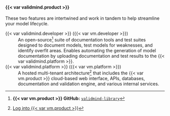 #### {{< var validmind.product >}}

These two features are intertwined and work in tandem to help streamline your model lifecycle.

<span id="framework">{{< var validmind.developer >}} ({{< var vm.developer >}})</span>
: An open-source^[**{{< var vm.product >}} GitHub:** [`validmind-library`](https://github.com/validmind/validmind-library/)] suite of documentation tools and test suites designed to document models, test models for weaknesses, and identify overfit areas. Enables automating the generation of model documentation by uploading documentation and test results to the {{< var validmind.platform >}}.

<span id="platform">{{< var validmind.platform >}} ({{< var vm.platform >}})</span>
: A hosted multi-tenant architecture^[[Log into {{< var vm.product >}}](/guide/access/log-in-to-validmind.qmd)] that includes the {{< var vm.product >}} cloud-based web interface, APIs, databases, documentation and validation engine, and various internal services. 
